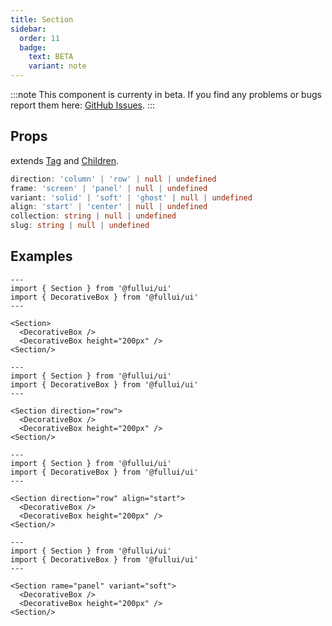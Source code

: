 ```yaml
---
title: Section
sidebar: 
  order: 11
  badge:
    text: BETA
    variant: note
---
```


:::note
This component is currenty in beta.
If you find any problems or bugs report them here: [GitHub Issues](https://github.com/fulldevlabs/fullui/issues).
:::

## Props
extends [Tag](/components/tag) and [Children](/components/children).
```ts
direction: 'column' | 'row' | null | undefined
frame: 'screen' | 'panel' | null | undefined
variant: 'solid' | 'soft' | 'ghost' | null | undefined
align: 'start' | 'center' | null | undefined
collection: string | null | undefined
slug: string | null | undefined
```

## Examples
```astro live
---
import { Section } from '@fullui/ui'
import { DecorativeBox } from '@fullui/ui'
---

<Section>
  <DecorativeBox />
  <DecorativeBox height="200px" />
<Section/>
```

```astro live
---
import { Section } from '@fullui/ui'
import { DecorativeBox } from '@fullui/ui'
---

<Section direction="row">
  <DecorativeBox />
  <DecorativeBox height="200px" />
<Section/>
```

```astro live
---
import { Section } from '@fullui/ui'
import { DecorativeBox } from '@fullui/ui'
---

<Section direction="row" align="start">
  <DecorativeBox />
  <DecorativeBox height="200px" />
<Section/>
```

```astro live
---
import { Section } from '@fullui/ui'
import { DecorativeBox } from '@fullui/ui'
---

<Section rame="panel" variant="soft">
  <DecorativeBox />
  <DecorativeBox height="200px" />
<Section/>
```